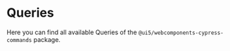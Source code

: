 
<Meta title="Queries" />

<TableOfContent headingSelector="h2" />

# Queries

Here you can find all available Queries of the `@ui5/webcomponents-cypress-commands` package.

<CommandsAndQueries api={API} />

<Footer />
